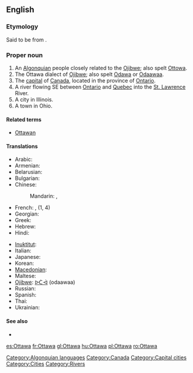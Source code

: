 {{wikipedia}}
==English==

===Etymology===
Said to be from {{etyl|oj}} {{term|odaawaa||traders}}.

===Proper noun===
{{en-proper noun}}

# An [[Algonquian]] people closely related to the [[Ojibwe]]; also spelt [[Ottowa]].
# The Ottawa dialect of [[Ojibwe]]; also spelt [[Odawa]] or [[odaawaa|Odaawaa]].
# The [[capital]] of [[Canada]], located in the province of [[Ontario]].
# A river flowing SE between [[Ontario]] and [[Quebec]] into the [[St. Lawrence]] River.
# A city in Illinois.
# A town in Ohio.

====Related terms====
* [[Ottawan]]

====Translations====
{{trans-top}}
* Arabic: {{t|ar|أوتاوا|f|tr='utaawa}}
* Armenian: {{t-|hy|Օտավա|tr=Otava}}
* Belarusian: {{t|be|Атава|f|tr=Atáva|xs=Belarusian}}
* Bulgarian: {{t|bg|Отава|f|tr=Otáva}}
* Chinese:
*: Mandarin: {{t-|cmn|渥太華|sc=Hani}},  {{t-|cmn|渥太华|tr=Wòtàihuá|sc=Hani}}
* French: {{t+|fr|Ottawa|m}},  {{t|fr|Outaouais|m}} (1, 4)
* Georgian: {{t|ka|ოტავა|sc=Geor|xs=Georgian}}
* Greek: {{t|el|Οττάβα|f|tr=Ottáva}}
* Hebrew: {{t|he|אוטווה}}
* Hindi: {{t|hi|ओटावा|tr=ōṭāvā|xs=Hindi}}
{{trans-mid}}
* [[Inuktitut]]: {{t|iu|ᐊᑦᑖᕙ|tr=Attava|sc=Cans|xs=Inuktitut}}
* Italian: {{t-|it|Ottawa}}
* Japanese: {{t-|ja|オタワ|tr=Otawa}}
* Korean: {{t|ko|오타와|tr=Otawa|sc=Hang}}
* [[Macedonian]]: {{t|mk|Отава|f|tr=Otáva}}
* Maltese: {{t-|mt|Ottawa|xs=Maltese}}
* [[Ojibwe]]: [[odaawaa|ᐅᑖᐙ]] (odaawaa)
* Russian: {{t-|ru|Оттава|f|tr=Ottáva}}
* Spanish: {{t+|es|Ottawa}}
* Thai: {{t|th|ออตตาวา|tr=òt-dtaa-waa}}
* Ukrainian: {{t-|uk|Оттава|f|tr=Ottáva|xs=Ukrainian}}
{{trans-bottom}}

====See also====
* {{langcat|lang=Ojibwe}}

[[Category:Algonquian languages]]
[[Category:Canada]]
[[Category:Capital cities]]
[[Category:Cities]]
[[Category:Rivers]]

[[es:Ottawa]]
[[fr:Ottawa]]
[[gl:Ottawa]]
[[hu:Ottawa]]
[[pl:Ottawa]]
[[ro:Ottawa]]